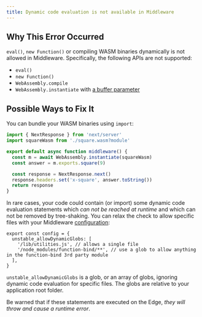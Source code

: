```yaml
---
title: Dynamic code evaluation is not available in Middleware
---
```


## Why This Error Occurred

`eval()`, `new Function()` or compiling WASM binaries dynamically is not allowed in Middleware.
Specifically, the following APIs are not supported:

- `eval()`
- `new Function()`
- `WebAssembly.compile`
- `WebAssembly.instantiate` with [a buffer parameter](https://developer.mozilla.org/docs/Web/JavaScript/Reference/Global_Objects/WebAssembly/instantiate#primary_overload_%E2%80%94_taking_wasm_binary_code)

## Possible Ways to Fix It

You can bundle your WASM binaries using `import`:

```ts filename="middleware.ts"
import { NextResponse } from 'next/server'
import squareWasm from './square.wasm?module'

export default async function middleware() {
  const m = await WebAssembly.instantiate(squareWasm)
  const answer = m.exports.square(9)

  const response = NextResponse.next()
  response.headers.set('x-square', answer.toString())
  return response
}
```

In rare cases, your code could contain (or import) some dynamic code evaluation statements which _can not be reached at runtime_ and which can not be removed by tree-shaking.
You can relax the check to allow specific files with your Middleware [configuration](/docs/pages/api-reference/edge#unsupported-apis):

```tsx filename="pages/api/example.ts"
export const config = {
  unstable_allowDynamicGlobs: [
    '/lib/utilities.js', // allows a single file
    '/node_modules/function-bind/**', // use a glob to allow anything in the function-bind 3rd party module
  ],
}
```

`unstable_allowDynamicGlobs` is a glob, or an array of globs, ignoring dynamic code evaluation for specific files. The globs are relative to your application root folder.

Be warned that if these statements are executed on the Edge, _they will throw and cause a runtime error_.
